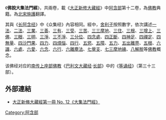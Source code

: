 {{unreferenced|time=2017-07-28T09:43:43+00:00}}
{{佛教}}
{{Otheruses|法门经|other=同名或類似名的其它條目描述}}

《'''佛說大集法門經'''》，共兩卷，載《[[大正新修大藏經|大正新修大藏經]]》中[[阿含經|阿含部]]第十二卷，為[[佛教|佛教]]典籍。為[[北宋|北宋]][[施護|施護]]翻譯。

其與《[[长阿含经|长阿含经]]》中《众集经》內容相同。經中，[[舍利子|舍利子]]按照數字，依次講述[[一法|一法]]、[[二法|二法]]、[[三業|三業]]、[[三善|三善]]、[[三有|三有]]、[[三受|三受]]、[[三苦|三苦]]、[[三三摩地|三三摩地]]、[[三住|三住]]、[[三根|三根]]、[[三增上|三增上]]、[[三佛|三佛]]、[[三眼|三眼]]、[[三明|三明]]、[[三淨|三淨]]、[[三不淨|三不淨]]、[[三分位|三分位]]、[[四念處|四念處]]、[[四正斷|四正斷]]、[[四神足|四神足]]、[[四禪定|四禪定]]、[[四無量|四無量]]、[[四沙門果|四沙門果]]、[[四力|四力]]、[[四煩惱|四煩惱]]、[[四行|四行]]、[[五慾|五慾]]、[[五障|五障]]、[[五力|五力]]、[[五出離界|五出離界]]、[[五根|五根]]、[[六識|六識]]、[[六處|六處]]、[[六愛|六愛]]、[[六念|六念]]、[[六行|六行]]、[[六離塵法|六離塵法]]、[[七覺支|七覺支]]、[[七三摩地緣|七三摩地緣]]、[[八解脫|八解脫]]等[[佛教|佛教]]概念。

该佛经对应的[[南传上座部佛教|南传上座部佛教]]《[[巴利文大藏经|巴利文大藏经]]·[[长部_(佛经)|长部]]》中的《[[等诵经|等诵经]]》（第三十三部）。

==外部連結 ==
{{wikisource|佛学大辞典/大集法门经}}
*[https://web.archive.org/web/20101224063045/http://cbeta.org/result/T01/T01n0012.htm 大正新脩大藏經第一冊 No. 12《大集法門經》]
{{China-buddhism-book-ahan}}

[[Category:阿含部|Category:阿含部]]